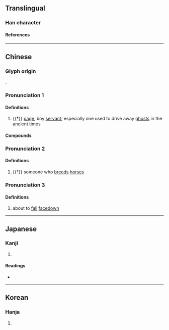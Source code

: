 {{character info/new}}
==Translingual==

===Han character===
{{Han char|rn=9|rad=人|as=07|sn=9|four=21232|canj=OMMV,XOMMV|ids=⿰亻辰}}

====References====
{{Han ref|kx=0103.140|dkj=00641|dj=0218.260|hdz=10158.050|uh=4FB2}}

----

==Chinese==
{{zh-forms}}

===Glyph origin===
{{Han etym}}
{{Han compound|人|辰|c1=s|c2=p|ls=psc}}.

===Pronunciation 1===
{{zh-pron
|m=zhèn
|c=zan3
|mc=2
|oc=2
|cat=n
}}

====Definitions====
{{zh-hanzi}}

# {{†}} [[page]], boy [[servant]]; especially one used to drive away [[ghost]]s in the ancient times

====Compounds====
{{zh-der|侲子}}

===Pronunciation 2===
{{zh-pron
|m=zhēn,zhèn,1nb=Mainland,2nb=Taiwan
|mc=1
|oc=1
|cat=n
}}

====Definitions====
{{zh-hanzi}}

# {{†}} someone who [[breed]]s [[horse]]s

===Pronunciation 3===
{{zh-pron
|m=chēn
|cat=
}}

====Definitions====
{{zh-hanzi}}

# {{zh-hg}} about to [[fall]] [[facedown]] {{rfgloss|zh}} <!-- Jiyun: 欲仆 -->

----

==Japanese==

===Kanji===
{{ja-kanji|grade=|rs=人07}}

# {{defn|lang=ja|sort=人07}}

====Readings====
* {{ja-readings|on=[[しん]] (shin)|kun=[[わらべ]] (warabe), [[よいわらべ]] (yoiwarabe), [[うまかい]] (umakai), [[はしため]] (hashitame)}}

----

==Korean==

===Hanja===
{{ko-hanja|hangeul=진|rv=jin|mr=chin}}

# {{defn|lang=ko|sort=人07}}